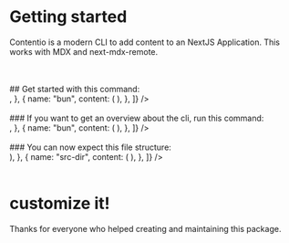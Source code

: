 # Getting started

Contentio is a modern CLI to add content to an NextJS Application. This works with <Link href="https://mdxjs.com">MDX</Link> and <Link href="https://github.com/hashicorp/next-mdx-remote">next-mdx-remote</Link>.

<br />
<br />
## Get started with this command:
<br />
<Tabs
  customId="install"
  tabs={[
    {
      name: "npm",
      content: <Viewer code="npx contentio@latest init" language="bash" />,
    },
    {
      name: "bun",
      content: (
        <Viewer code="bunx --bun contentio@latest init" language="bash" />
      ),
    },
  ]}
/>
<br />
<br />
### If you want to get an overview about the cli, run this command:
<br />
<Tabs
  customId="help"
  tabs={[
    {
      name: "npm",
      content: <Viewer code="npx contentio@latest help" language="bash" />,
    },
    {
      name: "bun",
      content: (
        <Viewer code="bunx --bun contentio@latest help" language="bash" />
      ),
    },
  ]}
/>
<br />
<br />
### You can now expect this file structure:
<br />
<Tabs
  customId="fileStructure"
  tabs={[
    {
      name: "app-dir",
      content: (
        <AppFileDir />
      ),
    },
    {
      name: "src-dir",
      content: (
        <SrcFileDir />
      ),
    },
  ]}
/>


<br />
<br />

# customize it!
<p style={{marginTop: "12px", color: "#d0d0d0"}}>Thanks for everyone who helped creating and maintaining this package.</p>